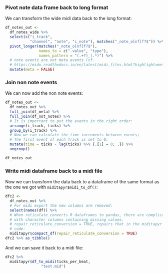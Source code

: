 ### Pivot note data frame back to long format

We can transform the wide midi data back to the long format:

```r
df_notes_out <-
  df_notes_wide %>%
  select(c("i_track",
           "channel", "note", "i_note"), matches("_note_o[nf]f?$")) %>%
  pivot_longer(matches("_note_o[nf]f?$"),
               names_to = c(".value", "type"),
               names_pattern = "(.+?)_(.*)") %>%
  # note events are not meta events (cf.
  # https://mido.readthedocs.io/en/latest/midi_files.html?highlight=meta#meta-messages):
  mutate(meta = FALSE)
```


### Join non note events

We can now add the non note events:

```r
df_notes_out <-
  df_notes_out %>%
  full_join(df_meta) %>%
  full_join(df_not_notes) %>%
  # It is important to put the events in the right order:
  arrange(i_track, ticks) %>%
  group_by(i_track) %>%
  # Now we can calculate the time increments between events;
  # The first event of each track is set to 0:
  mutate(time = ticks - lag(ticks) %>% {.[1] = 0; .}) %>%
  ungroup()

df_notes_out
```

### Write midi dataframe back to a midi file

Now we can transform the data back to a dataframe of the same format as the one we got with `miditapyr$midi_to_df()`:
```r
dfc2 <-
  df_notes_out %>%
  # For midi export the new columns are removed:
  select(names(df)) %>%
  # When reticulate converts R dataframes to pandas, there are complications
  # with character columns containing missing values.
  # repair_reticulate_conversion = TRUE, repairs that in the miditapyr python
  # code:
  miditapyr$compact_df(repair_reticulate_conversion = TRUE)
dfc2 %>% as_tibble()
```

And we can save it back to a midi file:

```r
dfc2 %>%
  miditapyr$df_to_midi(ticks_per_beat,
                "test.mid")
```

